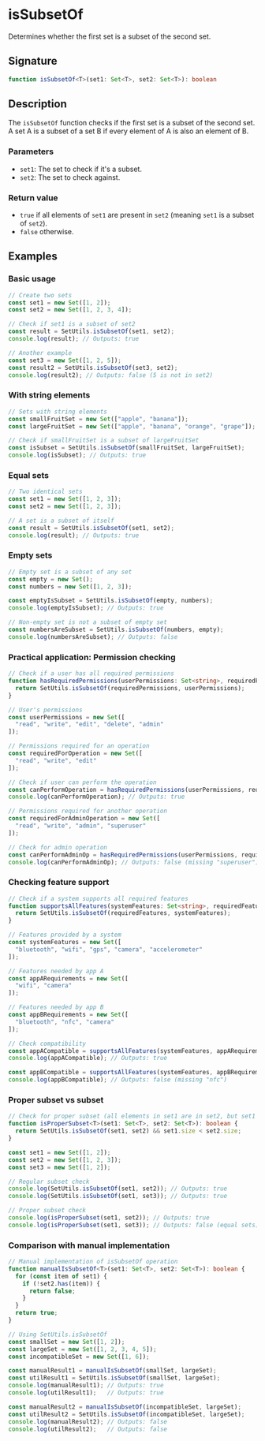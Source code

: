 # isSubsetOf

Determines whether the first set is a subset of the second set.

## Signature

```ts
function isSubsetOf<T>(set1: Set<T>, set2: Set<T>): boolean
```

## Description

The `isSubsetOf` function checks if the first set is a subset of the second set. A set A is a subset of a set B if every element of A is also an element of B.

### Parameters
- `set1`: The set to check if it's a subset.
- `set2`: The set to check against.

### Return value
- `true` if all elements of `set1` are present in `set2` (meaning `set1` is a subset of `set2`).
- `false` otherwise.

## Examples

### Basic usage

```ts
// Create two sets
const set1 = new Set([1, 2]);
const set2 = new Set([1, 2, 3, 4]);

// Check if set1 is a subset of set2
const result = SetUtils.isSubsetOf(set1, set2);
console.log(result); // Outputs: true

// Another example
const set3 = new Set([1, 2, 5]);
const result2 = SetUtils.isSubsetOf(set3, set2);
console.log(result2); // Outputs: false (5 is not in set2)
```

### With string elements

```ts
// Sets with string elements
const smallFruitSet = new Set(["apple", "banana"]);
const largeFruitSet = new Set(["apple", "banana", "orange", "grape"]);

// Check if smallFruitSet is a subset of largeFruitSet
const isSubset = SetUtils.isSubsetOf(smallFruitSet, largeFruitSet);
console.log(isSubset); // Outputs: true
```

### Equal sets

```ts
// Two identical sets
const set1 = new Set([1, 2, 3]);
const set2 = new Set([1, 2, 3]);

// A set is a subset of itself
const result = SetUtils.isSubsetOf(set1, set2);
console.log(result); // Outputs: true
```

### Empty sets

```ts
// Empty set is a subset of any set
const empty = new Set();
const numbers = new Set([1, 2, 3]);

const emptyIsSubset = SetUtils.isSubsetOf(empty, numbers);
console.log(emptyIsSubset); // Outputs: true

// Non-empty set is not a subset of empty set
const numbersAreSubset = SetUtils.isSubsetOf(numbers, empty);
console.log(numbersAreSubset); // Outputs: false
```

### Practical application: Permission checking

```ts
// Check if a user has all required permissions
function hasRequiredPermissions(userPermissions: Set<string>, requiredPermissions: Set<string>): boolean {
  return SetUtils.isSubsetOf(requiredPermissions, userPermissions);
}

// User's permissions
const userPermissions = new Set([
  "read", "write", "edit", "delete", "admin"
]);

// Permissions required for an operation
const requiredForOperation = new Set([
  "read", "write", "edit"
]);

// Check if user can perform the operation
const canPerformOperation = hasRequiredPermissions(userPermissions, requiredForOperation);
console.log(canPerformOperation); // Outputs: true

// Permissions required for another operation
const requiredForAdminOperation = new Set([
  "read", "write", "admin", "superuser"
]);

// Check for admin operation
const canPerformAdminOp = hasRequiredPermissions(userPermissions, requiredForAdminOperation);
console.log(canPerformAdminOp); // Outputs: false (missing "superuser")
```

### Checking feature support

```ts
// Check if a system supports all required features
function supportsAllFeatures(systemFeatures: Set<string>, requiredFeatures: Set<string>): boolean {
  return SetUtils.isSubsetOf(requiredFeatures, systemFeatures);
}

// Features provided by a system
const systemFeatures = new Set([
  "bluetooth", "wifi", "gps", "camera", "accelerometer"
]);

// Features needed by app A
const appARequirements = new Set([
  "wifi", "camera"
]);

// Features needed by app B
const appBRequirements = new Set([
  "bluetooth", "nfc", "camera"
]);

// Check compatibility
const appACompatible = supportsAllFeatures(systemFeatures, appARequirements);
console.log(appACompatible); // Outputs: true

const appBCompatible = supportsAllFeatures(systemFeatures, appBRequirements);
console.log(appBCompatible); // Outputs: false (missing "nfc")
```

### Proper subset vs subset

```ts
// Check for proper subset (all elements in set1 are in set2, but set1 ≠ set2)
function isProperSubset<T>(set1: Set<T>, set2: Set<T>): boolean {
  return SetUtils.isSubsetOf(set1, set2) && set1.size < set2.size;
}

const set1 = new Set([1, 2]);
const set2 = new Set([1, 2, 3]);
const set3 = new Set([1, 2]);

// Regular subset check
console.log(SetUtils.isSubsetOf(set1, set2)); // Outputs: true
console.log(SetUtils.isSubsetOf(set1, set3)); // Outputs: true

// Proper subset check
console.log(isProperSubset(set1, set2)); // Outputs: true
console.log(isProperSubset(set1, set3)); // Outputs: false (equal sets)
```

### Comparison with manual implementation

```ts
// Manual implementation of isSubsetOf operation
function manualIsSubsetOf<T>(set1: Set<T>, set2: Set<T>): boolean {
  for (const item of set1) {
    if (!set2.has(item)) {
      return false;
    }
  }
  return true;
}

// Using SetUtils.isSubsetOf
const smallSet = new Set([1, 2]);
const largeSet = new Set([1, 2, 3, 4, 5]);
const incompatibleSet = new Set([1, 6]);

const manualResult1 = manualIsSubsetOf(smallSet, largeSet);
const utilResult1 = SetUtils.isSubsetOf(smallSet, largeSet);
console.log(manualResult1); // Outputs: true
console.log(utilResult1);   // Outputs: true

const manualResult2 = manualIsSubsetOf(incompatibleSet, largeSet);
const utilResult2 = SetUtils.isSubsetOf(incompatibleSet, largeSet);
console.log(manualResult2); // Outputs: false
console.log(utilResult2);   // Outputs: false
``` 